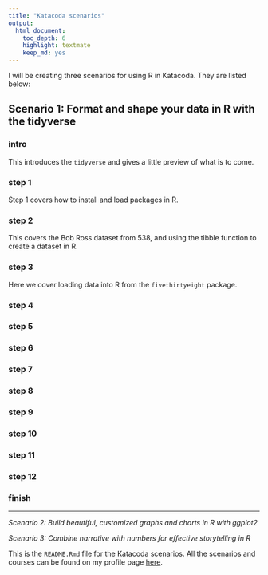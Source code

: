 ```yaml
---
title: "Katacoda scenarios"
output: 
  html_document: 
    toc_depth: 6
    highlight: textmate
    keep_md: yes
---
```


I will be creating three scenarios for using R in Katacoda. They are listed below:

## Scenario 1: Format and shape your data in R with the tidyverse

### intro 

This introduces the `tidyverse` and gives a little preview of what is to come. 

### step 1

Step 1 covers how to install and load packages in R. 

### step 2

This covers the Bob Ross dataset from 538, and using the tibble function to create a dataset in R. 

### step 3

Here we cover loading data into R from the `fivethirtyeight` package. 



### step 4

### step 5

### step 6

### step 7

### step 8

### step 9

### step 10

### step 11

### step 12

### finish

***

*Scenario 2: Build beautiful, customized graphs and charts in R with ggplot2*

*Scenario 3: Combine narrative with numbers for effective storytelling in R*

This is the `README.Rmd` file for the Katacoda scenarios. All the scenarios and courses can be found on my profile page [here](https://katacoda.com/mjfrigaard).

